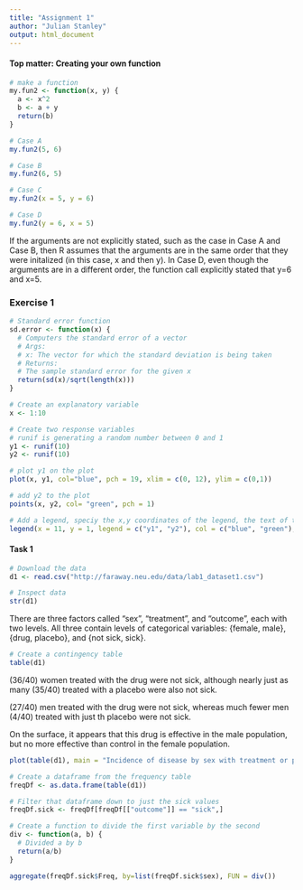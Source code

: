 ```yaml
---
title: "Assignment 1"
author: "Julian Stanley"
output: html_document
---
```


#### Top matter: Creating your own function

```r
# make a function
my.fun2 <- function(x, y) {
  a <- x^2
  b <- a + y
  return(b)
}
```


```r
# Case A
my.fun2(5, 6)

# Case B
my.fun2(6, 5)

# Case C
my.fun2(x = 5, y = 6)

# Case D
my.fun2(y = 6, x = 5)
```
If the arguments are not explicitly stated, such as the case in Case A and Case B, then R assumes that the arguments are in the same order that they were initalized (in this case, x and then y). In Case D, even though the arguments are in a different order, the function call explicitly stated that y=6 and x=5. 

### Exercise 1
```r
# Standard error function
sd.error <- function(x) {
  # Computers the standard error of a vector
  # Args:
  # x: The vector for which the standard deviation is being taken
  # Returns: 
  # The sample standard error for the given x
  return(sd(x)/sqrt(length(x)))
}
```

```r
# Create an explanatory variable
x <- 1:10

# Create two response variables
# runif is generating a random number between 0 and 1
y1 <- runif(10)
y2 <- runif(10)

# plot y1 on the plot
plot(x, y1, col="blue", pch = 19, xlim = c(0, 12), ylim = c(0,1))

# add y2 to the plot
points(x, y2, col= "green", pch = 1)

# Add a legend, speciy the x,y coordinates of the legend, the text of the legend, the color, and the type of points
legend(x = 11, y = 1, legend = c("y1", "y2"), col = c("blue", "green"), pch = c(19,1))

```

#### Task 1

```r
# Download the data
d1 <- read.csv("http://faraway.neu.edu/data/lab1_dataset1.csv")
```

```r
# Inspect data
str(d1)
```
There are three factors called "sex", "treatment", and "outcome", each with two levels. All three contain levels of categorical variables: {female, male}, {drug, placebo}, and {not sick, sick}.

```r
# Create a contingency table
table(d1)
```

(36/40) women treated with the drug were not sick, although nearly just as many (35/40) treated with a placebo were also not sick.

(27/40) men treated with the drug were not sick, whereas much fewer men (4/40) treated with just th placebo were not sick.

On the surface, it appears that this drug is effective in the male population, but no more effective than control in the female population.

```r
plot(table(d1), main = "Incidence of disease by sex with treatment or placebo", color = TRUE)
```

```r
# Create a dataframe from the frequency table
freqDf <- as.data.frame(table(d1))

# Filter that dataframe down to just the sick values
freqDf.sick <- freqDf[freqDf[["outcome"]] == "sick",]

# Create a function to divide the first variable by the second
div <- function(a, b) {
  # Divided a by b
  return(a/b)
}
```


```r
aggregate(freqDf.sick$Freq, by=list(freqDf.sick$sex), FUN = div())
```

